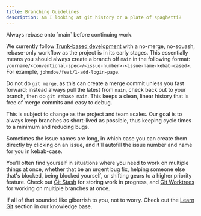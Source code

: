 ```yaml
---
title: Branching Guidelines
description: Am I looking at git history or a plate of spaghetti?
---
```


<Callout >
Always rebase onto `main` before continuing work.
</Callout>

We currently follow [Trunk-based development](https://tilburgsciencehub.com/topics/automation/version-control/advanced-git/git-branching-strategies/) with a no-merge, no-squash, rebase-only workflow as the project is in its early stages. This essentially means you should always create a branch off `main` in the following format:
`yourname/<conventional-spec>/<issue-number>-<issue-name-kebab-cased>`. For example, `johndoe/feat/1-add-login-page`.

Do not do `git merge`, as this can create a merge commit unless you fast forward; instead always pull the latest from `main`, check back out to your branch, then do `git rebase main`.
This keeps a clean, linear history that is free of merge commits and easy to debug.

This is subject to change as the project and team scales. Our goal is to always keep branches as short-lived as possible, thus keeping cycle times to a minimum and reducing bugs.

Sometimes the issue names are long, in which case you can create them directly by clicking on an issue, and it'll autofill the issue number and name for you in kebab-case.

You'll often find yourself in situations where you need to work on multiple things at once, whether that be an urgent bug fix, helping someone else that's blocked, being blocked yourself, or shifting gears to a higher priority feature. Check out [Git Stash](https://git-scm.com/docs/git-stash) for storing work in progress, and [Git Worktrees](https://git-scm.com/docs/git-worktree) for working on multiple branches at once.

If all of that sounded like giberrish to you, not to worry. Check out the [Learn Git](knowledge-base#-learn-git) section in our knowledge base.

